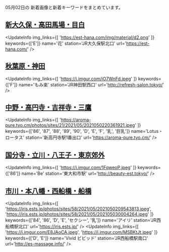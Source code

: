 

05月02日の
新着画像と新着キーワードをまとめています。

<DmmAffiliateIns />

## [新大久保・高田馬場・目白](/busty/0020)
<UpdateInfo
    img_links={[
    'https://est-hana.com/img/material/d2.png'
    ]}
    keywords={['E']}
    name='花'
    station='JR大久保駅北口'
    url='https://est-hana.com/'
/>
<DmmAffiliateIns />

## [秋葉原・神田](/busty/0080)
<UpdateInfo
    img_links={[
    'https://i.imgur.com/iO7WnFd.jpeg'
    ]}
    keywords={['F']}
    name='もみ楽'
    station='JR神田駅西口'
    url='http://refresh-salon.tokyo/'
/>
<DmmAffiliateIns />

## [中野・高円寺・吉祥寺・三鷹](/busty/0180)
<UpdateInfo
    img_links={[
    'https://aroma-pure.tyo.cm/photos/sites/21/2021/05/2021050220361921.jpeg'
    ]}
    keywords={['86', '87', '88', '89', '90', 'D', 'E', 'F', '乳', '巨乳']}
    name='Lotus・ロータス'
    station='新高円寺駅1番出口'
    url='https://aroma-pure.tyo.cm/'
/>
<DmmAffiliateIns />

## [国分寺・立川・八王子・東京郊外](/busty/0200)
<UpdateInfo
    img_links={[
    'https://i.imgur.com/1FqweoP.jpeg'
    ]}
    keywords={['86']}
    name='Be'
    station='東大和市駅'
    url='http://beauty-est.tokyo/'
/>
<DmmAffiliateIns />

## [市川・本八幡・西船橋・船橋](/busty/0510)
<UpdateInfo
    img_links={[
    'https://iris.ests.jp/photos/sites/58/2021/05/2021050209543813.jpeg',
    'https://iris.ests.jp/photos/sites/58/2021/05/202105030004264.jpeg'
    ]}
    keywords={['84', '86', 'D', 'E', 'セクシー', '乳']}
    name='アイリ'
    station='JR西船橋駅北口'
    url='https://iris.ests.jp/'
/>
<UpdateInfo
    img_links={[
    'https://i.imgur.com/E8JAoCA.jpeg',
    'https://i.imgur.com/MSBKtJt.jpeg'
    ]}
    keywords={['D', 'E']}
    name='Vivid ビビッド'
    station='JR西船橋駅南口'
    url='http://es-massage.info/'
/>
<DmmAffiliateIns />

<DmmAffiliateScript />
